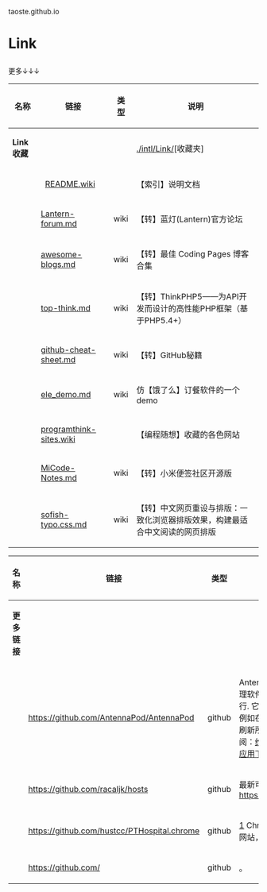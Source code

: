 taoste.github.io

<h1>Link</h1>
更多↓↓↓
{|
! 名称 !! 链接 !! 类型 !! 说明
|-
| '''Link收藏''' || &nbsp;  ||  &nbsp; || [https://github.com/taoste/taoste.github.io/tree/master/intl/Link ./intl/Link/][收藏夹] 
|-
|  &nbsp;  ||   [https://github.com/taoste/taoste.github.io/blob/master/intl/Link/README.wiki README.wiki] ||  &nbsp;  || 【索引】说明文档
|-
|  &nbsp; || [https://github.com/taoste/taoste.github.io/blob/master/intl/Link/Lantern-forum.md Lantern-forum.md] || wiki || 
【转】蓝灯(Lantern)官方论坛
|-
|  &nbsp; || [https://github.com/taoste/taoste.github.io/blob/master/intl/Link/awesome-blogs.md awesome-blogs.md] || wiki || 
【转】最佳 Coding Pages 博客合集
|-
|  &nbsp; || [https://github.com/taoste/taoste.github.io/blob/master/intl/Link/top-think.md top-think.md] || wiki || 
【转】ThinkPHP5——为API开发而设计的高性能PHP框架（基于PHP5.4+）
|-
|  &nbsp; || [https://github.com/taoste/taoste.github.io/blob/master/intl/Link/github-cheat-sheet.md github-cheat-sheet.md] || wiki || 【转】GitHub秘籍
|-
|  &nbsp; || [https://github.com/taoste/taoste.github.io/blob/master/intl/Link/ele_demo.md ele_demo.md] || wiki ||仿【饿了么】订餐软件的一个demo
|-
|  &nbsp;  || [https://github.com/taoste/taoste.github.io/blob/master/intl/Link/programthink-sites.wiki programthink-sites.wiki] ||  &nbsp;  || 【编程随想】收藏的各色网站
|-
|  &nbsp; || [https://github.com/taoste/taoste.github.io/blob/master/intl/Link/MiCode-Notes.md MiCode-Notes.md] || wiki ||【转】小米便签社区开源版
|-
|  &nbsp; || [https://github.com/taoste/taoste.github.io/blob/master/intl/Link/sofish-typo.css.md sofish-typo.css.md] || wiki ||【转】中文网页重设与排版：一致化浏览器排版效果，构建最适合中文阅读的网页排版
|}

{|
! 名称 !! 链接 !! 类型 !! 说明
|-
| '''更多链接'''  || &nbsp;  ||  &nbsp; || &nbsp;
|-
|  &nbsp; || https://github.com/AntennaPod/AntennaPod ||  github || AntennaPod 是一款自由、开源的播客管理软件, 提供 Android 2.3.3 及以上平台运行. 它提供了所有你所期望的播客基本功能, 例如在线流媒体和下载收听曲目, 以及自动刷新所有订阅和添加到播放列表.更多参阅：[https://zh.wikipedia.org/wiki/AntennaPod 维基百科]--[https://play.google.com/store/apps/details?id=de.danoeh.antennapod&hl=zh_CN  Google Play上的Andr​​oid应用下载]
|-
|  &nbsp; || https://github.com/racaljk/hosts ||  github || 最新可用的google hosts文件。镜像： https://coding.net/u/scaffrey/p/hosts/git
|-
|  &nbsp; || https://github.com/hustcc/PTHospital.chrome  ||  github || [http://hust.cc/WjR1D3] Chrome浏览器插件——打开莆田系医院网站，发出警告提醒、显示医院信息。 
|-
|  &nbsp; || https://github.com/  ||  github || 。 
|}

